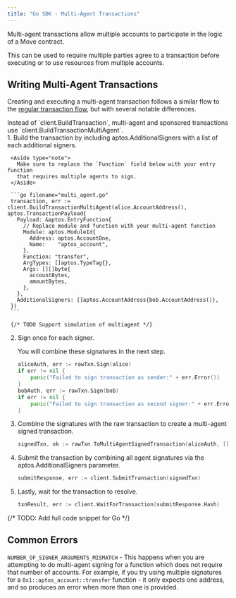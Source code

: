```yaml
---
title: "Go SDK - Multi-Agent Transactions"
---
```



Multi-agent transactions allow multiple accounts to participate in the logic of
a Move contract.

This can be used to require multiple parties agree to a transaction before
executing or to use resources from multiple accounts.

## Writing Multi-Agent Transactions

Creating and executing a multi-agent transaction follows a similar flow to the
[regular transaction flow](/build/sdks/go-sdk/building-transactions), but with several
notable differences.

<Aside type="note">
  Instead of `client.BuildTransaction`, multi-agent and sponsored transactions
  use `client.BuildTransactionMultiAgent`.
</Aside>

<Steps>
  1. Build the transaction by including aptos.AdditionalSigners with a list of each additional signers.

     <Aside type="note">
       Make sure to replace the `Function` field below with your entry function
       that requires multiple agents to sign.
     </Aside>

     ```go filename="multi_agent.go"
     transaction, err := client.BuildTransactionMultiAgent(alice.AccountAddress(), aptos.TransactionPayload{
       Payload: &aptos.EntryFunction{
         // Replace module and function with your multi-agent function
         Module: aptos.ModuleId{
           Address: aptos.AccountOne,
           Name:    "aptos_account",
         },
         Function: "transfer",
         ArgTypes: []aptos.TypeTag{},
         Args: [][]byte{
           accountBytes,
           amountBytes,
         },
       },
       AdditionalSigners: []aptos.AccountAddress{bob.AccountAddress()},
     })
     ```

     {/* TODO Support simulation of multiagent */}

  2. Sign once for each signer.

     You will combine these signatures in the next step.

     ```go filename="multi_agent.go"
     aliceAuth, err := rawTxn.Sign(alice)
     if err != nil {
         panic("Failed to sign transaction as sender:" + err.Error())
     }
     bobAuth, err := rawTxn.Sign(bob)
     if err != nil {
         panic("Failed to sign transaction as second signer:" + err.Error())
     }
     ```

  3. Combine the signatures with the raw transaction to create a multi-agent signed transaction.

     ```go filename="multi_agent.go"
     signedTxn, ok := rawTxn.ToMultiAgentSignedTransaction(aliceAuth, []crypto.AccountAuthenticator{bobAuth})
     ```

  4. Submit the transaction by combining all agent signatures via the aptos.AdditionalSigners parameter.

     ```go filename="multi_agent.go"
     submitResponse, err := client.SubmitTransaction(signedTxn)
     ```

  5. Lastly, wait for the transaction to resolve.

     ```go filename="multi_agent.go"
     txnResult, err := client.WaitForTransaction(submitResponse.Hash)
     ```
</Steps>

{/* TODO: Add full code snippet for Go */}

## Common Errors

`NUMBER_OF_SIGNER_ARGUMENTS_MISMATCH` - This happens when you are attempting to
do multi-agent signing for a function which does not require that number of
accounts. For example, if you try using multiple signatures for a
`0x1::aptos_account::transfer` function - it only expects one address, and so
produces an error when more than one is provided.
